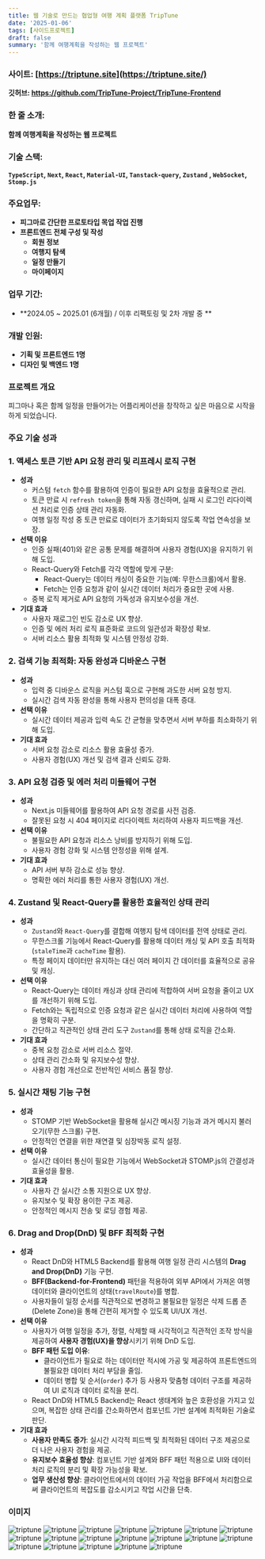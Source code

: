 ```yaml
---
title: 웹 기술로 만드는 협업형 여행 계획 플랫폼 TripTune
date: '2025-01-06'
tags: [사이드프로젝트]
draft: false
summary: '함께 여행계획을 작성하는 웹 프로젝트'
---
```


### **사이트:** [https://triptune.site](https://triptune.site/)

**깃허브: https://github.com/TripTune-Project/TripTune-Frontend**

### **한 줄 소개:**

**함께 여행계획을 작성하는 웹 프로젝트**

### **기술 스택:**

**`TypeScript`, `Next`, `React`, `Material-UI`, `Tanstack-query`, `Zustand` , `WebSocket`, `Stomp.js`**

### **주요업무:**

- **피그마로 간단한 프로토타입 목업 작업 진행**
- **프론트엔드 전체 구성 및 작성**
  - **회원 정보**
  - **여행지 탐색**
  - **일정 만들기**
  - **마이페이지**

### **업무 기간:**

- **2024.05 ~ 2025.01 (6개월) / 이후 리팩토링 및 2차 개발 중 **

### **개발 인원:**

- **기획 및 프론트엔드 1명**
- **디자인 및 백엔드 1명**

### 프로젝트 개요

피그마나 혹은 함께 일정을 만들어가는 어플리케이션을 창작하고 싶은 마음으로 시작을 하게 되었습니다.

### 주요 기술 성과

### **1. 액세스 토큰 기반 API 요청 관리 및 리프레시 로직 구현**

- **성과**
  - 커스텀 `fetch` 함수를 활용하여 인증이 필요한 API 요청을 효율적으로 관리.
  - 토큰 만료 시 `refresh token`을 통해 자동 갱신하며, 실패 시 로그인 리다이렉션 처리로 인증 상태 관리 자동화.
  - 여행 일정 작성 중 토큰 만료로 데이터가 초기화되지 않도록 작업 연속성을 보장.
- **선택 이유**
  - 인증 실패(401)와 같은 공통 문제를 해결하며 사용자 경험(UX)을 유지하기 위해 도입.
  - React-Query와 Fetch를 각각 역할에 맞게 구분:
    - React-Query는 데이터 캐싱이 중요한 기능(예: 무한스크롤)에서 활용.
    - Fetch는 인증 요청과 같이 실시간 데이터 처리가 중요한 곳에 사용.
  - 중복 로직 제거로 API 요청의 가독성과 유지보수성을 개선.
- **기대 효과**
  - 사용자 재로그인 빈도 감소로 UX 향상.
  - 인증 및 에러 처리 로직 표준화로 코드의 일관성과 확장성 확보.
  - 서버 리소스 활용 최적화 및 시스템 안정성 강화.

### **2. 검색 기능 최적화: 자동 완성과 디바운스 구현**

- **성과**
  - 입력 중 디바운스 로직을 커스텀 훅으로 구현해 과도한 서버 요청 방지.
  - 실시간 검색 자동 완성을 통해 사용자 편의성을 대폭 증대.
- **선택 이유**
  - 실시간 데이터 제공과 입력 속도 간 균형을 맞추면서 서버 부하를 최소화하기 위해 도입.
- **기대 효과**
  - 서버 요청 감소로 리소스 활용 효율성 증가.
  - 사용자 경험(UX) 개선 및 검색 결과 신뢰도 강화.

### **3. API 요청 검증 및 에러 처리 미들웨어 구현**

- **성과**
  - Next.js 미들웨어를 활용하여 API 요청 경로를 사전 검증.
  - 잘못된 요청 시 404 페이지로 리다이렉트 처리하여 사용자 피드백을 개선.
- **선택 이유**
  - 불필요한 API 요청과 리소스 낭비를 방지하기 위해 도입.
  - 사용자 경험 강화 및 시스템 안정성을 위해 설계.
- **기대 효과**
  - API 서버 부하 감소로 성능 향상.
  - 명확한 에러 처리를 통한 사용자 경험(UX) 개선.

### **4. Zustand 및 React-Query를 활용한 효율적인 상태 관리**

- **성과**
  - `Zustand`와 `React-Query`를 결합해 여행지 탐색 데이터를 전역 상태로 관리.
  - 무한스크롤 기능에서 React-Query를 활용해 데이터 캐싱 및 API 호출 최적화(`staleTime`과 `cacheTime` 활용).
  - 특정 페이지 데이터만 유지하는 대신 여러 페이지 간 데이터를 효율적으로 공유 및 캐싱.
- **선택 이유**
  - React-Query는 데이터 캐싱과 상태 관리에 적합하여 서버 요청을 줄이고 UX를 개선하기 위해 도입.
  - Fetch와는 독립적으로 인증 요청과 같은 실시간 데이터 처리에 사용하여 역할을 명확히 구분.
  - 간단하고 직관적인 상태 관리 도구 `Zustand`를 통해 상태 로직을 간소화.
- **기대 효과**
  - 중복 요청 감소로 서버 리소스 절약.
  - 상태 관리 간소화 및 유지보수성 향상.
  - 사용자 경험 개선으로 전반적인 서비스 품질 향상.

### **5. 실시간 채팅 기능 구현**

- **성과**
  - STOMP 기반 WebSocket을 활용해 실시간 메시징 기능과 과거 메시지 불러오기(무한 스크롤) 구현.
  - 안정적인 연결을 위한 재연결 및 심장박동 로직 설정.
- **선택 이유**
  - 실시간 데이터 통신이 필요한 기능에서 WebSocket과 STOMP.js의 간결성과 효율성을 활용.
- **기대 효과**
  - 사용자 간 실시간 소통 지원으로 UX 향상.
  - 유지보수 및 확장 용이한 구조 제공.
  - 안정적인 메시지 전송 및 로딩 경험 제공.

### 6. **Drag and Drop(DnD) 및 BFF 최적화 구현**

- **성과**
  - React DnD와 HTML5 Backend를 활용해 여행 일정 관리 시스템의 **Drag and Drop(DnD)** 기능 구현.
  - **BFF(Backend-for-Frontend)** 패턴을 적용하여 외부 API에서 가져온 여행 데이터와 클라이언트의 상태(`travelRoute`)를 병합.
  - 사용자들이 일정 순서를 직관적으로 변경하고 불필요한 일정은 삭제 드롭 존(Delete Zone)을 통해 간편히 제거할 수 있도록 UI/UX 개선.
- **선택 이유**
  - 사용자가 여행 일정을 추가, 정렬, 삭제할 때 시각적이고 직관적인 조작 방식을 제공하여 **사용자 경험(UX)을 향상**시키기 위해 DnD 도입.
  - **BFF 패턴 도입 이유**:
    - 클라이언트가 필요로 하는 데이터만 적시에 가공 및 제공하여 프론트엔드의 불필요한 데이터 처리 부담을 줄임.
    - 데이터 병합 및 순서(`order`) 추가 등 사용자 맞춤형 데이터 구조를 제공하여 UI 로직과 데이터 로직을 분리.
  - React DnD와 HTML5 Backend는 React 생태계와 높은 호환성을 가지고 있으며, 복잡한 상태 관리를 간소화하면서 컴포넌트 기반 설계에 최적화된 기술로 판단.
- **기대 효과**
  - **사용자 만족도 증가**: 실시간 시각적 피드백 및 최적화된 데이터 구조 제공으로 더 나은 사용자 경험을 제공.
  - **유지보수 효율성 향상**: 컴포넌트 기반 설계와 BFF 패턴 적용으로 UI와 데이터 처리 로직의 분리 및 확장 가능성을 확보.
  - **업무 생산성 향상**: 클라이언트에서의 데이터 가공 작업을 BFF에서 처리함으로써 클라이언트의 복잡도를 감소시키고 작업 시간을 단축.

### 이미지

![triptune](/static/images/triptune/image.png)
![triptune](/static/images/triptune/image2.png)
![triptune](/static/images/triptune/image3.png)
![triptune](/static/images/triptune/image4.png)
![triptune](/static/images/triptune/image5.png)
![triptune](/static/images/triptune/image6.png)
![triptune](/static/images/triptune/image7.png)
![triptune](/static/images/triptune/image8.png)
![triptune](/static/images/triptune/image9.png)
![triptune](/static/images/triptune/image10.png)
![triptune](/static/images/triptune/image11.png)
![triptune](/static/images/triptune/image12.png)
![triptune](/static/images/triptune/image13.png)
![triptune](/static/images/triptune/image14.png)
![triptune](/static/images/triptune/image15.png)
![triptune](/static/images/triptune/image16.png)
![triptune](/static/images/triptune/image17.png)
![triptune](/static/images/triptune/image18.png)
![triptune](/static/images/triptune/image19.png)

